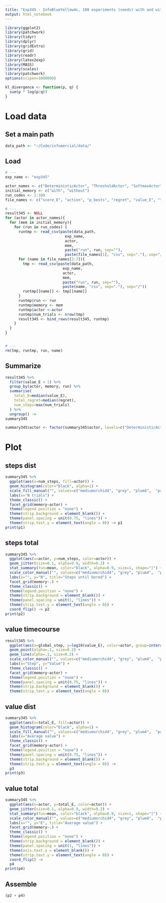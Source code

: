 ```yaml
---
title: "Exp345 - InfoBlueYellow4c, 100 experiments (seeds) with and without initial values in M."
output: html_notebook
---
```


```r
library(ggplot2)
library(patchwork)
library(tidyr)
library(dplyr)
library(gridExtra)
library(grid)
library(readr)
library(latex2exp)
library(MASS) 
library(scales)
library(patchwork)
options(scipen=1000000)

kl_divergence <- function(p, q) {
  sum(p * log(p/q))
}
```

# Load data
## Set a main path
```r
data_path <- "~/Code/infomercial/data/"
```

## Load
```r
# ---
exp_name <- "exp345"

actor_names <- c("DeterministicActor", "ThresholdActor", "SoftmaxActor", "RandomActor")
initial_memory <- c("with", "without")
run_codes <- 1:100
file_names <- c("score_E", "action", "p_bests", "regret", "value_E", "ties", "state")

# ---
result345 <- NULL
for (actor in actor_names){
  for (mem in initial_memory){
    for (run in run_codes) {
      runtmp <- read_csv(paste(data_path, 
                           exp_name, 
                           actor,
                           mem,
                           paste("run", run, sep=""), 
                           paste(file_names[1], "csv", sep="."), sep="/"))    
      for (name in file_names[2:7]){
        tmp <- read_csv(paste(data_path, 
                          exp_name, 
                          actor,
                          mem,
                          paste("run", run, sep=""), 
                          paste(name, "csv", sep="."), sep="/"))  
        runtmp[[name]] <- tmp[[name]]
      }
      runtmp$run <- run
      runtmp$memory <- mem
      runtmp$actor <-actor
      runtmp$num_trials <- nrow(tmp)
      result345 <- bind_rows(result345, runtmp)  
    }
  }
}


# ---
rm(tmp, runtmp, run, name)
```

## Summarize
```r
result345 %>% 
  filter(value_E < 1) %>% 
  group_by(actor, memory, run) %>% 
  summarise(
    total_E=median(value_E),
    total_regret=median(regret),
    num_steps=max(num_trials)
  ) %>% 
  ungroup() ->
summary345

summary345$actor <- factor(summary345$actor, levels=c("DeterministicActor", "ThresholdActor", "SoftmaxActor", "RandomActor"))
```

# Plot
## steps dist
```r
summary345 %>% 
  ggplot(aes(x=num_steps, fill=actor)) +
  geom_histogram(color="black", alpha=1) +
  scale_fill_manual("", values=c("mediumorchid4", "grey", "plum4",  "paleturquoise4")) +
  labs(x="N trials") +
  theme_classic() +
  facet_grid(memory~actor) +
  theme(legend.position = "none") + 
  theme(strip.background = element_blank()) +
  theme(panel.spacing = unit(0.75, "lines")) +
  theme(strip.text.y = element_text(angle = 0)) -> p1
print(p1)
```
## steps total
```r
summary345 %>% 
  ggplot(aes(x=actor, y=num_steps, color=actor)) +
  geom_jitter(size=0.1, alpha=0.9, width=0.2) +
  stat_summary(fun=mean, color="black", alpha=0.9, size=1, shape="|") +
  scale_color_manual("", values=c("mediumorchid4", "grey", "plum4",  "paleturquoise4")) +
  labs(x="", y="N", title="Steps until bored") +
  facet_grid(memory~.) +
  theme_classic() +
  theme(legend.position = "none") + 
  theme(strip.background = element_blank()) +
  theme(panel.spacing = unit(1, "lines")) +
  theme(strip.text.y = element_text(angle = 0)) +
  coord_flip() -> p2
print(p2)
```
## value timecourse
```r
result345 %>% 
  ggplot(aes(x=global_step, y=log10(value_E), color=actor, group=interaction(run,actor))) +
  geom_point(alpha=.1, size=0.2) +
  geom_line(alpha=.1, size=0.2) +
  scale_color_manual("", values=c("mediumorchid4", "grey", "plum4",  "paleturquoise4")) +
  labs(x="Step", y="Value") +
  theme_classic() +
  facet_grid(memory~actor) +
  theme(legend.position = "none") + 
  theme(panel.spacing = unit(0.75, "lines")) +
  theme(strip.background = element_blank()) +
  theme(strip.text.y = element_text(angle = 0)) 
```

## value dist
```r
summary345 %>% 
  ggplot(aes(x=total_E, fill=actor)) +
  geom_histogram(color="black", alpha=1) +
  scale_fill_manual("", values=c("mediumorchid4", "grey", "plum4",  "paleturquoise4")) +
  labs(x="Average value") +
  theme_classic() +
  facet_grid(memory~actor) +
  theme(legend.position = "none") + 
  theme(panel.spacing = unit(0.75, "lines")) +
  theme(strip.background = element_blank()) +
  theme(strip.text.y = element_text(angle = 0)) ->
  p3
print(p3)
```

## value total
```r
summary345 %>% 
  ggplot(aes(x=actor, y=total_E, color=actor)) +
  geom_jitter(size=0.1, alpha=0.9, width=0.2) +
  stat_summary(fun=mean, color="black", alpha=0.9, size=1, shape="|") +
  scale_color_manual("", values=c("mediumorchid4", "grey", "plum4",  "paleturquoise4")) +
  labs(x="", y="E", title="Average value") +
  facet_grid(memory~.) +
  theme_classic() +
  theme(legend.position = "none") + 
  theme(strip.background = element_blank()) +
  theme(panel.spacing = unit(1, "lines")) +
  theme(axis.text.y = element_blank()) +
  theme(strip.text.y = element_text(angle = 0)) +
  coord_flip() ->
  p4
print(p4)
```


## Assemble
```r
(p2 + p4)
```